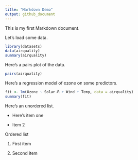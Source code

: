 ```yaml
---
title: "Markdown Demo"
output: github_document
---
```


This is my first Markdown document.

Let's load some data.

```r
library(datasets)
data(airquality)
summary(airquality)
```

Here's a pairs plot of the data.

```r
pairs(airquality)
```

Here's a regression model of ozone on some predictors.

```r
fit <- lm(Ozone ~ Solar.R + Wind + Temp, data = airquality)
summary(fit)
```

Here's an unordered list.

* Here's item one

* Item 2

Ordered list

1. First item

2. Second item

